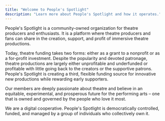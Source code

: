 ```yaml
---
title: "Welcome to People's Spotlight"
description: "Learn more about People's Spotlight and how it operates."
---
```


People's Spotlight is a community-owned organization for theatre producers and enthusiasts. It is a platform where theatre producers and fans can share in the creation, support, and profit of immersive theatre productions. 

Today, theatre funding takes two forms: either as a grant to a nonprofit or as a for-profit investment. Despite the popularity and devoted patronage, theatre productions are largely either unprofitable and underfunded or profitable with little going back to the creators or the supportive patrons. People's Spotlight is creating a third, flexible funding source for innovative new productions while rewarding early supporters. 

Our members are deeply passionate about theatre and believe in an equitable, experimental, and prosperous future for the performing arts – one that is owned and governed by the people who love it most.

We are a digital cooperative. People's Spotlight is democratically controlled, funded, and managed by a group of individuals who collectively own it. 